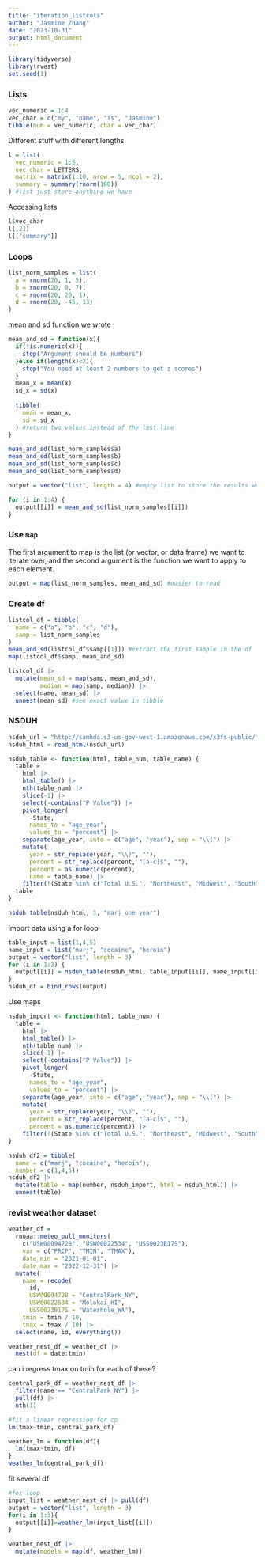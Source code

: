 ```yaml
---
title: "iteration_listcols"
author: "Jasmine Zhang"
date: "2023-10-31"
output: html_document
---
```


```r
library(tidyverse)
library(rvest)
set.seed(1)
```


### Lists
```r
vec_numeric = 1:4
vec_char = c("my", "name", "is", "Jasmine")
tibble(num = vec_numeric, char = vec_char)
```

Different stuff with different lengths

```r
l = list(
  vec_numeric = 1:5,
  vec_char = LETTERS,
  matrix = matrix(1:10, nrow = 5, ncol = 2),
  summary = summary(rnorm(100))
) #list just store anything we have

```

Accessing lists

```r
l$vec_char
l[[2]]
l[["summary"]]
```

### Loops

```r
list_norm_samples = list(
  a = rnorm(20, 1, 5),
  b = rnorm(20, 0, 7),
  c = rnorm(20, 20, 1),
  d = rnorm(20, -45, 13)
)
```

mean and sd function we wrote

```r
mean_and_sd = function(x){
  if(!is.numeric(x)){
    stop("Argument should be numbers")
  }else if(length(x)<2){
    stop("You need at least 2 numbers to get z scores")
  }
  mean_x = mean(x)
  sd_x = sd(x)
  
  tibble(
    mean = mean_x,
    sd = sd_x
  ) #return two values instead of the last line
}
```

```r
mean_and_sd(list_norm_samples$a)
mean_and_sd(list_norm_samples$b)
mean_and_sd(list_norm_samples$c)
mean_and_sd(list_norm_samples$d)
```

```r
output = vector("list", length = 4) #empty list to store the results we want

for (i in 1:4) {
  output[[i]] = mean_and_sd(list_norm_samples[[i]])
}

```

### Use `map`

The first argument to map is the list (or vector, or data frame) we want to iterate over, and the second argument is the function we want to apply to each element. 

```r
output = map(list_norm_samples, mean_and_sd) #easier to read
```

### Create df

```r
listcol_df = tibble(
  name = c("a", "b", "c", "d"),
  samp = list_norm_samples
)
mean_and_sd(listcol_df$samp[[1]]) #extract the first sample in the df
map(listcol_df$samp, mean_and_sd)

listcol_df |> 
  mutate(mean_sd = map(samp, mean_and_sd),
         median = map(samp, median)) |> 
  select(name, mean_sd) |> 
  unnest(mean_sd) #see exact value in tibble
```

### NSDUH
```r
nsduh_url = "http://samhda.s3-us-gov-west-1.amazonaws.com/s3fs-public/field-uploads/2k15StateFiles/NSDUHsaeShortTermCHG2015.htm"
nsduh_html = read_html(nsduh_url)

nsduh_table <- function(html, table_num, table_name) {
  table = 
    html |> 
    html_table() |> 
    nth(table_num) |>
    slice(-1) |> 
    select(-contains("P Value")) |>
    pivot_longer(
      -State,
      names_to = "age_year", 
      values_to = "percent") |>
    separate(age_year, into = c("age", "year"), sep = "\\(") |>
    mutate(
      year = str_replace(year, "\\)", ""),
      percent = str_replace(percent, "[a-c]$", ""),
      percent = as.numeric(percent),
      name = table_name) |>
    filter(!(State %in% c("Total U.S.", "Northeast", "Midwest", "South", "West")))
  table
}

nsduh_table(nsduh_html, 1, "marj_one_year")
```

Import data using a for loop
```r
table_input = list(1,4,5)
name_input = list("marj", "cocaine", "heroin")
output = vector("list", length = 3)
for (i in 1:3) {
  output[[i]] = nsduh_table(nsduh_html, table_input[[i]], name_input[[i]])
}
nsduh_df = bind_rows(output)
```

Use maps
```r
nsduh_import <- function(html, table_num) {
  table = 
    html |> 
    html_table() |> 
    nth(table_num) |>
    slice(-1) |> 
    select(-contains("P Value")) |>
    pivot_longer(
      -State,
      names_to = "age_year", 
      values_to = "percent") |>
    separate(age_year, into = c("age", "year"), sep = "\\(") |>
    mutate(
      year = str_replace(year, "\\)", ""),
      percent = str_replace(percent, "[a-c]$", ""),
      percent = as.numeric(percent)) |>
    filter(!(State %in% c("Total U.S.", "Northeast", "Midwest", "South", "West")))
}

nsduh_df2 = tibble(
  name = c("marj", "cocaine", "heroin"),
  number = c(1,4,5)) 
nsduh_df2 |> 
  mutate(table = map(number, nsduh_import, html = nsduh_html)) |> 
  unnest(table)

```

### revist weather dataset

```r
weather_df = 
  rnoaa::meteo_pull_monitors(
    c("USW00094728", "USW00022534", "USS0023B17S"),
    var = c("PRCP", "TMIN", "TMAX"), 
    date_min = "2021-01-01",
    date_max = "2022-12-31") |>
  mutate(
    name = recode(
      id, 
      USW00094728 = "CentralPark_NY", 
      USW00022534 = "Molokai_HI",
      USS0023B17S = "Waterhole_WA"),
    tmin = tmin / 10,
    tmax = tmax / 10) |>
  select(name, id, everything())
```

```r
weather_nest_df = weather_df |> 
  nest(df = date:tmin)
```
can i regress tmax on tmin for each of these?

```r
central_park_df = weather_nest_df |> 
  filter(name == "CentralPark_NY") |> 
  pull(df) |> 
  nth(1)

#fit a linear regression for cp
lm(tmax~tmin, central_park_df)
```

```r
weather_lm = function(df){
  lm(tmax~tmin, df)
}
weather_lm(central_park_df)
```
fit several df 
```r
#for loop
input_list = weather_nest_df |> pull(df)
output = vector("list", length = 3)
for(i in 1:3){
  output[[i]]=weather_lm(input_list[[i]])
}

weather_nest_df |> 
  mutate(models = map(df, weather_lm))
```

